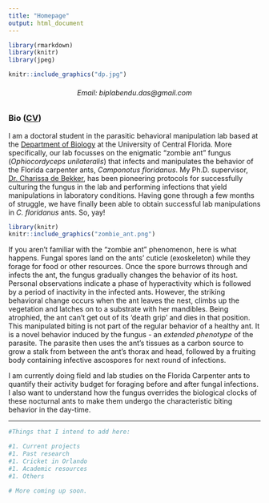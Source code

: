 ```yaml
---
title: "Homepage"
output: html_document
---
```


```r
library(rmarkdown)
library(knitr)
library(jpeg)
```

```r
knitr::include_graphics("dp.jpg")
```
   
<h6 style="text-align: center;" markdown="1">Email: biplabendu.das@gmail.com</h6>     
       
### Bio ([CV](cv.html))   
    
I am a doctoral student in the parasitic behavioral manipulation lab based at the [Department of Biology](http://sciences.ucf.edu/biology/) at the University of Central Florida. More specifically, our lab focusses on the enigmatic "zombie ant" fungus (*Ophiocordyceps unilateralis*) that infects and manipulates the behavior of the Florida carpenter ants, *Camponotus floridanus*. 
My Ph.D. supervisor, [Dr. Charissa de Bekker](http://sciences.ucf.edu/biology/debekkerlab/), has been pioneering protocols for successfully culturing the fungus in the lab and performing infections that yield manipulations in laboratory conditions. Having gone through a few months of struggle, we have finally been able to obtain successful lab manipulations in *C. floridanus* ants. So, yay! 
    
   
```r
library(knitr)
knitr::include_graphics("zombie_ant.png")
```
   
     
If you aren't familiar with the "zombie ant" phenomenon, here is what happens. Fungal spores land on the ants' cuticle (exoskeleton) while they forage for food or other resources. Once the spore burrows through and infects the ant, the fungus gradually changes the behavior of its host. Personal observations indicate a phase of hyperactivity which is followed by a period of inactivity in the infected ants. However, the striking behavioral change occurs when the ant leaves the nest, climbs up the vegetation and latches on to a substrate with her mandibles. Being atrophied, the ant can't get out of its 'death grip' and dies in that position. This manipulated biting is not part of the regular behavior of a healthy ant. It is a novel behavior induced by the fungus - an *extended phenotype* of the parasite. The parasite then uses the ant’s tissues as a carbon source to grow a stalk from between the ant’s thorax and head, followed by a fruiting body containing infective ascospores for next round of infections.

I am currently doing field and lab studies on the Florida Carpenter ants to quantify their activity budget for foraging before and after fungal infections. I also want to understand how the fungus overrides the biological clocks of these nocturnal ants to make them undergo the characteristic biting behavior in the day-time.

----------------------------------

```r
#Things that I intend to add here:

#1. Current projects
#1. Past research 
#1. Cricket in Orlando
#1. Academic resources 
#1. Others
```

```r
# More coming up soon.
```

